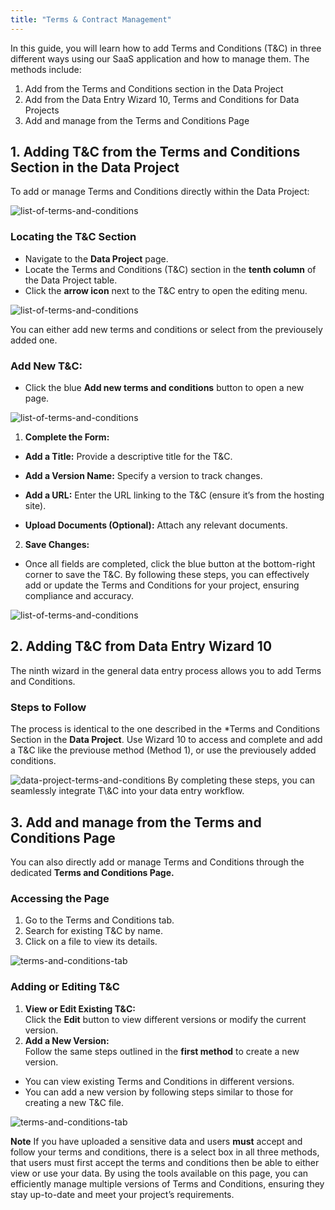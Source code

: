 ```yaml
---
title: "Terms & Contract Management" 
---
```


In this guide, you will learn how to add Terms and Conditions (T\&C) in three different ways using our SaaS application and how to manage them. The methods include:

1. Add from the Terms and Conditions section in the Data Project
2. Add from the Data Entry Wizard 10, Terms and Conditions for Data Projects
3. Add and manage from the Terms and Conditions Page

## 1\. Adding T\&C from the Terms and Conditions Section in the Data Project

To add or manage Terms and Conditions directly within the Data Project:
<Frame>
  <img src="/images/list-terms.png" alt="list-of-terms-and-conditions" style={{ borderRadius: '0.5rem' }} />
</Frame>

### **Locating the T\&C Section**

* Navigate to the **Data Project** page.  
* Locate the Terms and Conditions (T\&C) section in the **tenth column** of the Data Project table.  
* Click the **arrow icon** next to the T\&C entry to open the editing menu.

<Frame>
  <img src="/images/list-terms1.png" alt="list-of-terms-and-conditions" style={{ borderRadius: '0.5rem' }} />
</Frame>

You can either add new terms and conditions or select from the previousely added one.

### **Add New T\&C:**

* Click the blue **Add new terms and conditions** button to open a new page.

<Frame>
  <img src="/images/list-terms2.png" alt="list-of-terms-and-conditions" style={{ borderRadius: '0.5rem' }} />
</Frame> 


1. **Complete the Form:**  
* **Add a Title:** Provide a descriptive title for the T\&C.  
* **Add a Version Name:** Specify a version to track changes.  
* **Add a URL:** Enter the URL linking to the T\&C (ensure it’s from the hosting site).  

* **Upload Documents (Optional):** Attach any relevant documents.  

2. **Save Changes:**  
* Once all fields are completed, click the blue button at the bottom-right corner to save the T\&C.
By following these steps, you can effectively add or update the Terms and Conditions for your project, ensuring compliance and accuracy.

<Frame>
  <img src="/images/list-terms3.png" alt="list-of-terms-and-conditions" style={{ borderRadius: '0.5rem' }} />
</Frame> 

## **2\. Adding T\&C from Data Entry Wizard 10**
The ninth wizard in the general data entry process allows you to add Terms and Conditions.

### **Steps to Follow**
The process is identical to the one described in the *Terms and Conditions Section in the **Data Project**. Use Wizard 10 to access and complete and add a T\&C like the previouse method (Method 1), or use the previousely added conditions.
<Frame>
  <img src="/images/dterms.png" alt="data-project-terms-and-conditions" style={{ borderRadius: '0.5rem' }} />
</Frame> 
By completing these steps, you can seamlessly integrate T\&C into your data entry workflow.

## **3\. Add and manage from the Terms and Conditions Page**
You can also directly add or manage Terms and Conditions through the dedicated **Terms and Conditions Page.**

### **Accessing the Page**

1. Go to the Terms and Conditions tab.  
2. Search for existing T\&C by name.  
3. Click on a file to view its details.

<Frame>
  <img src="/images/terms-tab.png" alt="terms-and-conditions-tab" style={{ borderRadius: '0.5rem' }} />
</Frame> 

### **Adding or Editing T\&C**

1. **View or Edit Existing T\&C:**  
Click the **Edit** button to view different versions or modify the current version.  
2. **Add a New Version:**  
Follow the same steps outlined in the **first method** to create a new version.    
* You can view existing Terms and Conditions in different versions.  
* You can add a new version by following steps similar to those for creating a new T\&C file.
<Frame>
  <img src="/images/edit-terms.png" alt="terms-and-conditions-tab" style={{ borderRadius: '0.5rem' }} />
</Frame> 

**Note** If you have uploaded a sensitive data and users **must** accept and follow your terms and conditions, there is a select box in all three methods, that users must first accept the terms and conditions then be able to either view or use your data.
By using the tools available on this page, you can efficiently manage multiple versions of Terms and Conditions, ensuring they stay up-to-date and meet your project’s requirements.